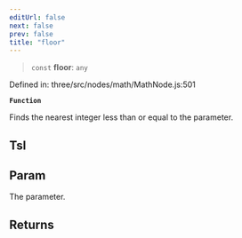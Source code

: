 ```yaml
---
editUrl: false
next: false
prev: false
title: "floor"
---
```


> `const` **floor**: `any`

Defined in: three/src/nodes/math/MathNode.js:501

**`Function`**

Finds the nearest integer less than or equal to the parameter.

## Tsl

## Param

The parameter.

## Returns
